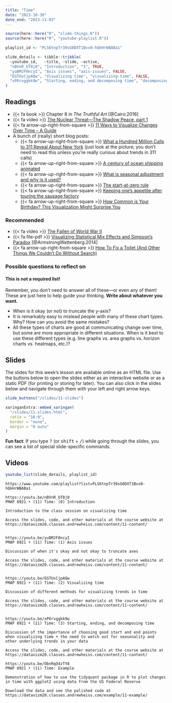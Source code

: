```yaml
---
title: "Time"
date: "2023-10-30"
date_end: "2023-11-03"
---
```


```r
source(here::here("R", "slide-things.R"))
source(here::here("R", "youtube-playlist.R"))

playlist_id <- "PLS6tnpTr39sG0DXT1Bvx0-hQkHrWBABa1"

slide_details <- tibble::tribble(
  ~youtube_id,   ~title, ~slide, ~active,
  "nBVnR_bT8j0", "Introduction", "1", TRUE,
  "yuBMJF0ncyI", "Axis issues", "axis-issues", FALSE,
  "EGTUsCjpAQw", "Visualizing time", "visualizing-time", FALSE,
  "xP6rvggkk9w", "Starting, ending, and decomposing time", "decomposing", FALSE
)
```

## Readings

- {{< fa book >}} Chapter 8 in *The Truthful Art* [@Cairo:2016]
- {{< fa video >}} [The Nuclear Threat—The Shadow Peace, part 1](http://www.fallen.io/shadow-peace/1/)
- {{< fa arrow-up-right-from-square >}} [11 Ways to Visualize Changes Over Time – A Guide](https://flowingdata.com/2010/01/07/11-ways-to-visualize-changes-over-time-a-guide/)
- A bunch of (really) short blog posts:
    - {{< fa arrow-up-right-from-square >}} [What a Hundred Million Calls to 311 Reveal About New York](https://www.wired.com/2010/11/ff_311_new_york/) (just look at the picture; you don't need to read this unless you're really curious about trends in 311 calls)
    - {{< fa arrow-up-right-from-square >}} [A century of ocean shipping animated](https://flowingdata.com/2012/04/12/a-century-of-ocean-shipping-animated/)
    - {{< fa arrow-up-right-from-square >}} [What is seasonal adjustment and why is it used?](http://junkcharts.typepad.com/junk_charts/2010/11/what-is-seasonal-adjustment-and-why-is-it-used.html)
    - {{< fa arrow-up-right-from-square >}} [The start-at-zero rule](http://junkcharts.typepad.com/junk_charts/2005/09/the_startatzero.html)
    - {{< fa arrow-up-right-from-square >}} [Keeping one's appetite after touring the sausage factory](http://junkcharts.typepad.com/numbersruleyourworld/2011/02/keeping-ones-appetite-after-touring-the-sausage-factory.html)
    - {{< fa arrow-up-right-from-square >}} [How Common is Your Birthday? This Visualization Might Surprise You](http://thedailyviz.com/2016/09/17/how-common-is-your-birthday-dailyviz/)


### Recommended

- {{< fa video >}} [The Fallen of World War II](http://www.fallen.io/ww2/)
- {{< fa file-pdf >}} [Visualizing Statistical Mix Effects and Simpson's Paradox](https://static.googleusercontent.com/media/research.google.com/en//pubs/archive/42901.pdf) [@ArmstrongWattenberg:2014]
- {{< fa arrow-up-right-from-square >}} [How To Fix a Toilet (And Other Things We Couldn't Do Without Search)](http://how-to-fix-a-toilet.com/)


### Possible questions to reflect on

::: {.callout-warning}
#### This is not a required list!

Remember, you don't need to answer all of these—or even any of them! These are just here to help guide your thinking. **Write about whatever you want.**
:::

- When is it okay (or not) to truncate the y-axis?
- It is remarkably easy to mislead people with many of these chart types. Why? How can you avoid the same mistakes?
- All these types of charts are good at communicating change over time, but some are more appropriate in different situations. When is it best to use these different types (e.g. line graphs vs. area graphs vs. horizon charts vs. heatmaps, etc.)?


## Slides

The slides for this week's lesson are available online as an HTML file. Use the buttons below to open the slides either as an interactive website or as a static PDF (for printing or storing for later). You can also click in the slides below and navigate through them with your left and right arrow keys.

```r
slide_buttons("/slides/11-slides")

xaringanExtra::embed_xaringan(
  "/slides/11-slides.html",
  ratio = "16:9",
  border = "none",
  margin = "0 auto"
)
```

:::{.callout-tip}
**Fun fact**: If you type <kbd>?</kbd> (or <kbd>shift</kbd> + <kbd>/</kbd>) while going through the slides, you can see a list of special slide-specific commands.
:::


## Videos

```r
youtube_list(slide_details, playlist_id)
```


```cat
https://www.youtube.com/playlist?list=PLS6tnpTr39sG0DXT1Bvx0-hQkHrWBABa1

https://youtu.be/nBVnR_bT8j0
PMAP 8921 • (11) Time: (0) Introduction

Introduction to the class session on visualizing time

Access the slides, code, and other materials at the course website at https://datavizm20.classes.andrewheiss.com/content/11-content/


https://youtu.be/yuBMJF0ncyI
PMAP 8921 • (11) Time: (1) Axis issues

Discussion of when it's okay and not okay to truncate axes

Access the slides, code, and other materials at the course website at https://datavizm20.classes.andrewheiss.com/content/11-content/


https://youtu.be/EGTUsCjpAQw
PMAP 8921 • (11) Time: (2) Visualizing time

Discussion of different methods for visualizing trends in time

Access the slides, code, and other materials at the course website at https://datavizm20.classes.andrewheiss.com/content/11-content/
  
  
https://youtu.be/xP6rvggkk9w
PMAP 8921 • (11) Time: (3) Starting, ending, and decomposing time

Discussion of the importance of choosing good start and end points when visualizing time + the need to watch out for seasonality and other underlying trends in your data

Access the slides, code, and other materials at the course website at https://datavizm20.classes.andrewheiss.com/content/11-content/

https://youtu.be/ObnRqO4zTY8
PMAP 8921 • (11) Time: Example

Demonstration of how to use the tidyquant package in R to plot changes in time with ggplot2 using data from the US Federal Reserve

Download the data and see the polished code at https://datavizm20.classes.andrewheiss.com/example/11-example/
```

